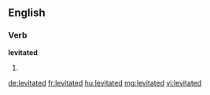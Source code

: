 ==English==

===Verb===
'''levitated'''

# {{past of|[[levitate]]}}

[[de:levitated]]
[[fr:levitated]]
[[hu:levitated]]
[[mg:levitated]]
[[vi:levitated]]
